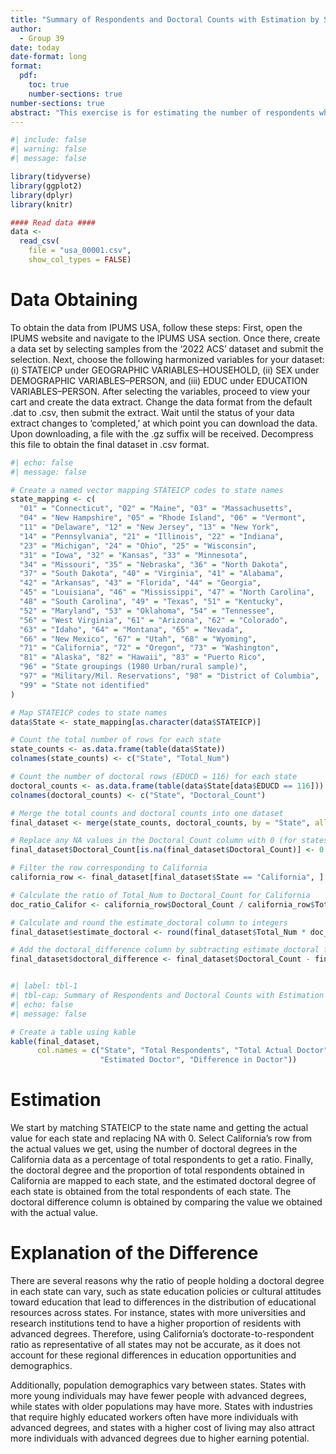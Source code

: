 ---
title: "Summary of Respondents and Doctoral Counts with Estimation by State for 2022 ACS"
author: 
  - Group 39
date: today
date-format: long
format:
  pdf:
    toc: true
    number-sections: true
number-sections: true
abstract: "This exercise is for estimating the number of respondents who get a doctoral degree for each state in US 2022 ACS."
---

```{r}
#| include: false
#| warning: false
#| message: false

library(tidyverse)
library(ggplot2)
library(dplyr)
library(knitr)

#### Read data ####
data <-
  read_csv(
    file = "usa_00001.csv",
    show_col_types = FALSE)
```


# Data Obtaining

To obtain the data from IPUMS USA, follow these steps:
First, open the IPUMS website and navigate to the IPUMS USA section. Once there, create a data set by selecting samples from the '2022 ACS' dataset and submit the selection. Next, choose the following harmonized variables for your dataset: (i) STATEICP under GEOGRAPHIC VARIABLES--HOUSEHOLD, (ii) SEX under DEMOGRAPHIC VARIABLES--PERSON, and (iii) EDUC under EDUCATION VARIABLES--PERSON.
After selecting the variables, proceed to view your cart and create the data extract. Change the data format from the default .dat to .csv, then submit the extract. Wait until the status of your data extract changes to 'completed,' at which point you can download the data.
Upon downloading, a file with the .gz suffix will be received. Decompress this file to obtain the final dataset in .csv format.


```{r}
#| echo: false
#| message: false

# Create a named vector mapping STATEICP codes to state names
state_mapping <- c(
  "01" = "Connecticut", "02" = "Maine", "03" = "Massachusetts",
  "04" = "New Hampshire", "05" = "Rhode Island", "06" = "Vermont",
  "11" = "Delaware", "12" = "New Jersey", "13" = "New York",
  "14" = "Pennsylvania", "21" = "Illinois", "22" = "Indiana",
  "23" = "Michigan", "24" = "Ohio", "25" = "Wisconsin",
  "31" = "Iowa", "32" = "Kansas", "33" = "Minnesota", 
  "34" = "Missouri", "35" = "Nebraska", "36" = "North Dakota",
  "37" = "South Dakota", "40" = "Virginia", "41" = "Alabama",
  "42" = "Arkansas", "43" = "Florida", "44" = "Georgia",
  "45" = "Louisiana", "46" = "Mississippi", "47" = "North Carolina",
  "48" = "South Carolina", "49" = "Texas", "51" = "Kentucky",
  "52" = "Maryland", "53" = "Oklahoma", "54" = "Tennessee",
  "56" = "West Virginia", "61" = "Arizona", "62" = "Colorado",
  "63" = "Idaho", "64" = "Montana", "65" = "Nevada",
  "66" = "New Mexico", "67" = "Utah", "68" = "Wyoming",
  "71" = "California", "72" = "Oregon", "73" = "Washington",
  "81" = "Alaska", "82" = "Hawaii", "83" = "Puerto Rico",
  "96" = "State groupings (1980 Urban/rural sample)",
  "97" = "Military/Mil. Reservations", "98" = "District of Columbia",
  "99" = "State not identified"
)

# Map STATEICP codes to state names
data$State <- state_mapping[as.character(data$STATEICP)]

# Count the total number of rows for each state
state_counts <- as.data.frame(table(data$State))
colnames(state_counts) <- c("State", "Total_Num")

# Count the number of doctoral rows (EDUCD = 116) for each state
doctoral_counts <- as.data.frame(table(data$State[data$EDUCD == 116]))
colnames(doctoral_counts) <- c("State", "Doctoral_Count")

# Merge the total counts and doctoral counts into one dataset
final_dataset <- merge(state_counts, doctoral_counts, by = "State", all.x = TRUE)

# Replace any NA values in the Doctoral_Count column with 0 (for states with no doctoral degrees)
final_dataset$Doctoral_Count[is.na(final_dataset$Doctoral_Count)] <- 0

# Filter the row corresponding to California
california_row <- final_dataset[final_dataset$State == "California", ]

# Calculate the ratio of Total_Num to Doctoral_Count for California
doc_ratio_Califor <- california_row$Doctoral_Count / california_row$Total_Num

# Calculate and round the estimate_doctoral column to integers
final_dataset$estimate_doctoral <- round(final_dataset$Total_Num * doc_ratio_Califor)

# Add the doctoral_difference column by subtracting estimate_doctoral from Doctoral_Count
final_dataset$doctoral_difference <- final_dataset$Doctoral_Count - final_dataset$estimate_doctoral



```

```{r}
#| label: tbl-1
#| tbl-cap: Summary of Respondents and Doctoral Counts with Estimation by State for 2022 ACS
#| echo: false
#| message: false

# Create a table using kable
kable(final_dataset, 
      col.names = c("State", "Total Respondents", "Total Actual Doctor", 
                    "Estimated Doctor", "Difference in Doctor"))

```

# Estimation

We start by matching STATEICP to the state name and getting the actual value for each state and replacing NA with 0. Select California's row from the actual values we get, using the number of doctoral degrees in the California data as a percentage of total respondents to get a ratio. Finally, the doctoral degree and the proportion of total respondents obtained in California are mapped to each state, and the estimated doctoral degree of each state is obtained from the total respondents of each state. The doctoral difference column is obtained by comparing the value we obtained with the actual value.

# Explanation of the Difference 

There are several reasons why the ratio of people holding a doctoral degree in each state can vary, such as state education policies or cultural attitudes toward education that lead to differences in the distribution of educational resources across states. For instance, states with more universities and research institutions tend to have a higher proportion of residents with advanced degrees. Therefore, using California's doctorate-to-respondent ratio as representative of all states may not be accurate, as it does not account for these regional differences in education opportunities and demographics.

Additionally, population demographics vary between states. States with more young individuals may have fewer people with advanced degrees, while states with older populations may have more. States with industries that require highly educated workers often have more individuals with advanced degrees, and states with a higher cost of living may also attract more individuals with advanced degrees due to higher earning potential.



